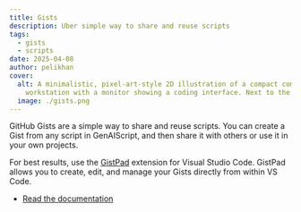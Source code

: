 ```yaml
---
title: Gists
description: Uber simple way to share and reuse scripts
tags:
  - gists
  - scripts
date: 2025-04-08
author: pelikhan
cover:
  alt: A minimalistic, pixel-art-style 2D illustration of a compact computer
    workstation with a monitor showing a coding interface. Next to the monitor
  image: ./gists.png
---
```


GitHub Gists are a simple way to share and reuse scripts. You can create a Gist from any script in GenAIScript, and then share it with others or use it in your own projects.

<YouTube videoId="https://youtu.be/ab4kD3zjzwc" posterQuality="high" />

For best results, use the [GistPad](https://marketplace.visualstudio.com/items?itemName=GistPad.gistpad) extension for Visual Studio Code. GistPad allows you to create, edit, and manage your Gists directly from within VS Code.

- [Read the documentation](/genaiscript/reference/vscode/gists/)